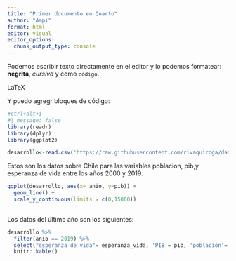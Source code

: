 ```yaml
---
title: "Primer documento en Quarto"
author: "Ampi"
format: html
editor: visual
editor_options: 
  chunk_output_type: console
---
```


Podemos escribir texto directamente en el editor y lo podemos formatear: **negrita**, *cursiva* y como `código`.

LaTeX

Y puedo agregr bloques de código:

```r
#ctrl+alt+i
#| message: false
library(readr)
library(dplyr)
library(ggplot2)

desarrollo<-read.csv('https://raw.githubusercontent.com/rivaquiroga/datos-de-ejemplo/main/cl_2000-2019.csv')
```

Estos son los datos sobre Chile para las variables poblacion, pib,y esperanza de vida entre los años 2000 y 2019.

```r
ggplot(desarrollo, aes(x= anio, y=pib)) + 
  geom_line() +
  scale_y_continuous(limits = c(0,15000))
  
```

Los datos del último año son los siguientes:

```r
desarrollo %>% 
  filter(anio == 2019) %>% 
  select("esperanza de vida"= esperanza_vida, 'PIB'= pib, 'población'= poblacion) %>% 
  knitr::kable()
```
